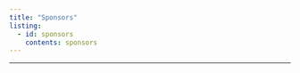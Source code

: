 ```yaml
---
title: "Sponsors"
listing:
  - id: sponsors
    contents: sponsors
---
```


::: {#sponsors .animate__animated .animate__bounceInUp .animate__duration-faster}
:::

------------------------------------------------------------------------
